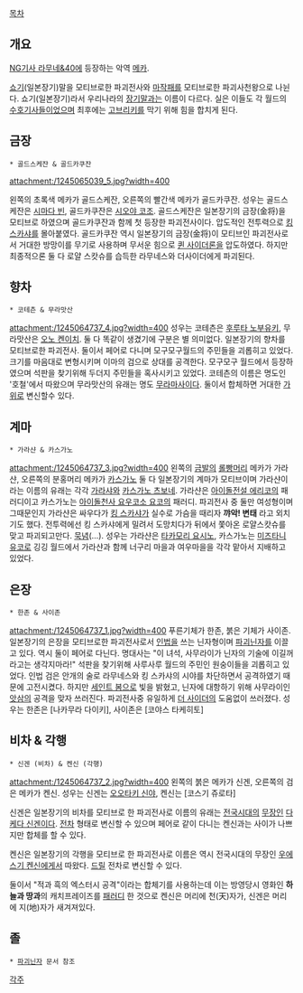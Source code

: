 [[목차]]

== 개요 ==
[[NG기사 라무네&40]]에 등장하는 악역 [[메카]].

[[쇼기]](일본장기)말을 모티브로한 파괴전사와 [[마작]]패를 모티브로한 파괴사천왕으로 나뉜다. 쇼기(일본장기)라서 우리나라의 [[장기]]말과는 이름이 다르다. 실은 이들도 각 월드의 [[수호기사]]들이었으며 최후에는 [[고브리키]]를 막기 위해 힘을 합치게 된다.

== 금장 ==
 * 골드스케잔 & 골드카쿠잔
attachment:/1245065039_5.jpg?width=400

왼쪽의 초록색 메카가 골드스케잔, 오른쪽의 빨간색 메카가 골드카쿠잔. 성우는 골드스케잔은 [[시마다 빈]], 골드카쿠잔은 [[시오야 코조]]. 골드스케잔은 일본장기의 금장(金将)을 모티브로 하였으며 골드카쿠잔과 함께 첫 등장한 파괴전사이다. 압도적인 전투력으로 [[킹 스카샤]]를 몰아붙였다. 골드카쿠잔 역시 일본장기의 금장(金将)이 모티브인 파괴전사로서 거대한 방망이를 무기로 사용하며 무서운 힘으로 [[퀸 사이더론]]을 압도하였다. 하지만 최종적으론 둘 다 로얄 스캇슈를 습득한 라무네스와 더사이더에게 파괴된다.

== 향차 ==
 * 코테츤 & 무라맛산
attachment:/1245064737_4.jpg?width=400
성우는 코테츤은 [[후루타 노부유키]], 무라맛산은 [[오노 켄이치]]. 둘 다 똑같이 생겼기에 구분은 별 의미없다. 일본장기의 향차를 모티브로한 파괴전사. 둘이서 페어로 다니며 모구모구월드의 주민들을 괴롭히고 있었다. 크기를 마음대로 변형시키며 이마의 검으로 상대를 공격한다. 모구모구 월드에서 등장하였으며 석판을 찾기위해 두더지 주민들을 혹사시키고 있었다. 코테츤의 이름은 명도인 '호철'에서 따왔으며 무라맛산의 유래는 명도 [[무라마사]]이다. 둘이서 합체하면 거대한 [[가위]]로 변신할수 있다.

== 계마 ==
 * 가라샨 & 카스가노
attachment:/1245064737_3.jpg?width=400
왼쪽의 [[금발]]의 [[롤빵머리]] 메카가 가라샨, 오른쪽의 분홍머리 메카가 [[카스가노]]  둘 다 일본장기의 계마가 모티브이며 가라샨이라는 이름의 유래는 각각 [[가라샤]]와 [[카스가노 츠보네]]. 가라샨은 [[아이돌전설 에리코]]의 패러디이고 카스가노는 [[아이돌천사 요우코소 요코]]의 패러디. 파괴전사 중 둘만 여성형이며 그때문인지 가라샨은 싸우다가 [[킹 스카샤]]가 실수로 가슴을 때리자 '''꺄악! 변태''' 라고 외치기도 했다. 전투력에선 킹 스카샤에게 밀려서 도망치다가 뒤에서 쫓아온 로얄스캇슈를 맞고 파괴되고만다. [[묵념]](…). 성우는 가라샨은 [[타카모리 요시노]], 카스가노는 [[미즈타니 유코]]로 깅깅 월드에서 가라샨과 함께 너구리 마을과 여우마을을 각각 맡아서 지배하고 있었다.

== 은장 ==
 * 한존 & 사이존
attachment:/1245064737_1.jpg?width=400
푸른기체가 한존, 붉은 기체가 사이존. 일본장기의 은장을 모티브로한 파괴전사로서 [[인법]]을 쓰는 닌자형이며 [[파괴닌자]]를 이끌고 있다. 역시 둘이 페어로 다닌다. 명대사는 "이 녀석, 사무라이가 닌자의 기술에 이길꺼라고는 생각지마라!" 석판을 찾기위해 사루사루 월드의 주민인 원숭이들을 괴롭히고 있었다. 인법 검은 안개의 술로 라무네스와 킹 스카샤의 시야를 차단하면서 공격하였기 때문에 고전시켰다. 하지만 [[세인트 봄]]으로 빛을 밝혔고, 닌자에 대항하기 위해 사무라이인 [[앗삼]]의 공격을 맞자 쓰러진다. 파괴전사중 유일하게 [[더 사이더]]의 도움없이 쓰러졌다. 
성우는 한존은 [나카무라 다이키], 사이존은 [코야스 타케히토]

== 비차 & 각행 ==
 * 신겐 (비차) & 켄신 (각행)
attachment:/1245064737_2.jpg?width=400
왼쪽의 붉은 메카가 신겐, 오른쪽의 검은 메카가 켄신.
성우는 신겐는 [[오오타키 신야]], 켄신는 [코스기 쥬로타]

신겐은 일본장기의 비차를 모티브로 한 파괴전사로 이름의 유래는 [[전국시대]]의 [[무장]]인 [[다케다 신겐]]이다. [[전차]] 형태로 변신할 수 있으며 페어로 같이 다니는 켄신과는 사이가 나쁘지만 합체를 할 수 있다.

켄신은 일본장기의 각행을 모티브로 한 파괴전사로 이름은 역시 전국시대의 무장인 [[우에스기 켄신]]에게서 따왔다. [[드릴]] 전차로 변신할 수 있다. 

둘이서 "적과 흑의 엑스터시 공격"이라는 합체기를 사용하는데 이는 방영당시 영화인 '''하늘과 땅과'''의 캐치프레이즈를 [[패러디]] 한 것으로 켄신은 머리에 천(天)자가, 신겐은 머리에 지(地)자가 새겨져있다.

== 졸 ==
 * [[파괴닌자]] 문서 참조

[[각주]]
